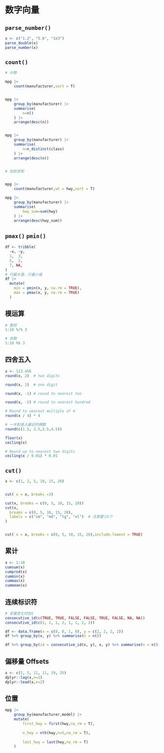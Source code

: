# 数字向量

## `parse_number()`

```r
x <- c("1.2", "5.6", "1e3")
parse_double(x)
parse_number(x)
```

## `count()`

```r

# 计数

mpg |> 
    count(manufacturer,sort = T)


mpg |> 
    group_by(manufacturer) |> 
    summarise(
        n=n()
    ) |> 
    arrange(desc(n))


mpg |> 
    group_by(manufacturer) |> 
    summarise(
        n=n_distinct(class)
    ) |> 
    arrange(desc(n))


# 加权求和


mpg |> 
    count(manufacturer,wt = hwy,sort = T)

mpg |> 
    group_by(manufacturer) |> 
    summarise(
        hwy_sum=sum(hwy)
    ) |> 
    arrange(desc(hwy_sum))
```

## `pmax()`  `pmin()`

```r
df <- tribble(
  ~x, ~y,
  1,  3,
  5,  2,
  7, NA,
)
# 行最大值，行最小值
df |> 
  mutate(
    min = pmin(x, y, na.rm = TRUE),
    max = pmax(x, y, na.rm = TRUE)
  )
```

## 模运算

```r
# 整除
1:10 %/% 3

# 余数
1:10 %% 3
```

## 四舍五入

```r
x <- 123.456
round(x, 2)  # two digits

round(x, 1)  # one digit

round(x, -1) # round to nearest ten

round(x, -2) # round to nearest hundred

# Round to nearest multiple of 4
round(x / 4) * 4
```

```r
# 一半到舍入最近的偶数
round(c(1.5, 2.5,3.5,4.5))
```

```r
floor(x)
ceiling(x)

# Round up to nearest two digits
ceiling(x / 0.01) * 0.01
```

## `cut()`

```r
x <- c(1, 2, 5, 10, 15, 20)


cut( x = x, breaks =3)                

cut(x, breaks = c(0, 5, 10, 15, 20))
cut(x, 
  breaks = c(0, 5, 10, 15, 20), 
  labels = c("sm", "md", "lg", "xl")  # 注意要少1个
)


cut( x = x, breaks = c(0, 5, 10, 15, 20),include.lowest = TRUE) 

```

## 累计

```r
x <- 1:10
cumsum(x)
cumprod(x)
cummin(x)
cummax(x)
cummean(x)
```
## 连续标识符

```r
# 变量变化时加1
consecutive_id(c(TRUE, TRUE, FALSE, FALSE, TRUE, FALSE, NA, NA))
consecutive_id(c(1, 1, 1, 2, 1, 1, 2, 2))
```

```r
df <- data.frame(x = c(0, 0, 1, 0), y = c(2, 2, 2, 2))
df %>% group_by(x, y) %>% summarise(n = n())

df %>% group_by(id = consecutive_id(x, y), x, y) %>% summarise(n = n())
```




## 偏移量 Offsets

```r
x <- c(2, 5, 11, 11, 19, 35)
dplyr::lag(x,n=1)
dplyr::lead(x,n=2)
```


## 位置

```r

mpg |> 
    group_by(manufacturer,model) |> 
    mutate(
        first_hwy = first(hwy,na_rm = T),
        
        n_hwy = nth(hwy,n=5,na_rm = T),
        
        last_hwy = last(hwy,na_rm = T)
    )

```